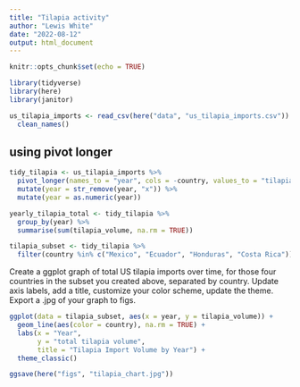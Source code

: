```yaml
---
title: "Tilapia activity"
author: "Lewis White"
date: "2022-08-12"
output: html_document
---
```


```r
knitr::opts_chunk$set(echo = TRUE)
```

```r
library(tidyverse)
library(here)
library(janitor)
```

```r
us_tilapia_imports <- read_csv(here("data", "us_tilapia_imports.csv")) %>%
  clean_names()
```

## using pivot longer

```r
tidy_tilapia <- us_tilapia_imports %>%
  pivot_longer(names_to = "year", cols = -country, values_to = "tilapia_volume") %>%
  mutate(year = str_remove(year, "x")) %>%
  mutate(year = as.numeric(year))

```

```r
yearly_tilapia_total <- tidy_tilapia %>%
  group_by(year) %>%
  summarise(sum(tilapia_volume, na.rm = TRUE))
```

```r
tilapia_subset <- tidy_tilapia %>%
  filter(country %in% c("Mexico", "Ecuador", "Honduras", "Costa Rica"))
```

Create a ggplot graph of total US tilapia imports over time, for those four countries in the subset you created above, separated by country. Update axis labels, add a title, customize your color scheme, update the theme. Export a .jpg of your graph to figs.

```r
ggplot(data = tilapia_subset, aes(x = year, y = tilapia_volume)) + 
  geom_line(aes(color = country), na.rm = TRUE) +
  labs(x = "Year",
       y = "total tilapia volume",
       title = "Tilapia Import Volume by Year") +
  theme_classic()

ggsave(here("figs", "tilapia_chart.jpg"))


```

